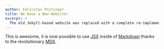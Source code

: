 ```yaml
---
author: Felicitas Pojtinger
title: We Have a New Website!
excerpt: >
  The old Jekyll-based website was replaced with a complete re-implementation based on Gatsby.
---
```


This is awesome, it is now possible to use [JSX](https://reactjs.org/docs/introducing-jsx.html) inside of [Markdown](https://daringfireball.net/projects/markdown/) thanks to the revolutionary [MDX](https://mdxjs.com/).
